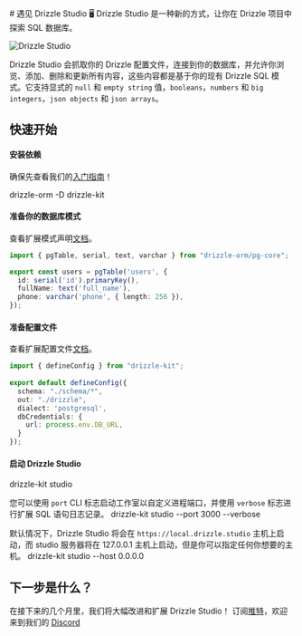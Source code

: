 
<CenteredLayout isStudio={true} customTitle="遇见 Drizzle Studio">
# 遇见 Drizzle Studio
🖥 Drizzle Studio 是一种新的方式，让你在 Drizzle 项目中探索 SQL 数据库。

![Drizzle Studio](@/assets/images/drizzle-studio.jpeg)

Drizzle Studio 会抓取你的 Drizzle 配置文件，连接到你的数据库，并允许你浏览、添加、删除和更新所有内容，这些内容都是基于你的现有 
Drizzle SQL 模式。它支持显式的 `null` 和 `empty string` 值，`booleans`，`numbers` 和 `big integers`，`json objects`
和 `json arrays`。

## 快速开始
<Steps>

#### 安装依赖
确保先查看我们的[入门指南](/docs/get-started)！

<Npm>
drizzle-orm
-D drizzle-kit
</Npm>

#### 准备你的数据库模式
查看扩展模式声明[文档](/docs/sql-schema-declaration)。
```typescript copy filename="schema.ts"
import { pgTable, serial, text, varchar } from "drizzle-orm/pg-core";

export const users = pgTable('users', {
  id: serial('id').primaryKey(),
  fullName: text('full_name'),
  phone: varchar('phone', { length: 256 }),
});
```

#### 准备配置文件
查看扩展配置文件[文档](/docs/drizzle-config-file)。
```typescript copy filename="drizzle.config.ts"
import { defineConfig } from "drizzle-kit";
 
export default defineConfig({
  schema: "./schema/*",
  out: "./drizzle",
  dialect: 'postgresql',
  dbCredentials: {
    url: process.env.DB_URL,
  }
});
```
#### 启动 Drizzle Studio
<Npx>
drizzle-kit studio
</Npx>

您可以使用 `port` CLI 标志启动工作室以自定义进程端口，并使用 `verbose` 标志进行扩展 SQL 语句日志记录。
<Npx>
drizzle-kit studio --port 3000 --verbose
</Npx>

默认情况下，Drizzle Studio 将会在 `https://local.drizzle.studio` 主机上启动，而 studio 服务器将在 127.0.0.1 主机上启动，但是你可以指定任何你想要的主机。
<Npx>
drizzle-kit studio --host 0.0.0.0
</Npx>
</Steps>


## 下一步是什么？
在接下来的几个月里，我们将大幅改进和扩展 Drizzle Studio！
订阅[推特](https://twitter.com/DrizzleORM)，欢迎来到我们的 [Discord](https://driz.link/discord)
</CenteredLayout>